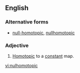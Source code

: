 ==English==

===Alternative forms===
* [[null-homotopic]], [[nullhomotopic]]

===Adjective===
{{en-adj|-}}

# {{lb|en|topology|of a [[map]]}} [[homotopic|Homotopic]] to a [[constant]] map.

[[vi:nulhomotopic]]